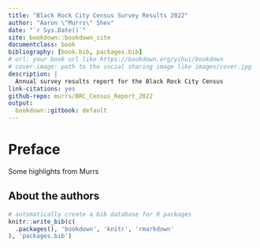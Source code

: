 --- 
title: "Black Rock City Census Survey Results 2022"
author: "Aaron \"Murrs\" Shev"
date: "`r Sys.Date()`"
site: bookdown::bookdown_site
documentclass: book
bibliography: [book.bib, packages.bib]
# url: your book url like https://bookdown.org/yihui/bookdown
# cover-image: path to the social sharing image like images/cover.jpg
description: |
  Annual survey results report for the Black Rock City Census
link-citations: yes
github-repo: murrs/BRC_Census_Report_2022
output: 
  bookdown::gitbook: default
---

# Preface {-}

Some highlights from Murrs

## About the authors {-}


```{r include=FALSE}
# automatically create a bib database for R packages
knitr::write_bib(c(
  .packages(), 'bookdown', 'knitr', 'rmarkdown'
), 'packages.bib')
```
